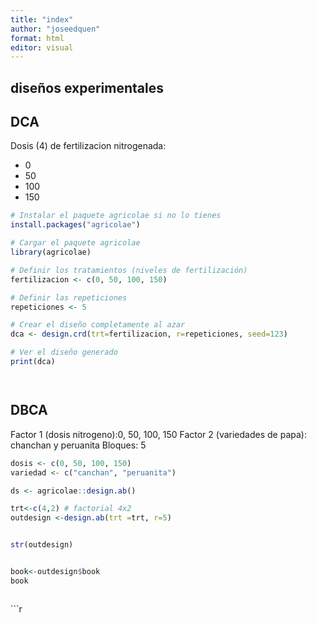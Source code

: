 ```yaml
---
title: "index"
author: "joseedquen"
format: html
editor: visual
---
```


## diseños experimentales

## DCA

Dosis (4) de fertilizacion nitrogenada:

- 0
- 50
- 100
- 150

```r

# Instalar el paquete agricolae si no lo tienes
install.packages("agricolae")

# Cargar el paquete agricolae
library(agricolae)

# Definir los tratamientos (niveles de fertilización)
fertilizacion <- c(0, 50, 100, 150)

# Definir las repeticiones
repeticiones <- 5

# Crear el diseño completamente al azar
dca <- design.crd(trt=fertilizacion, r=repeticiones, seed=123)

# Ver el diseño generado
print(dca)




```

## DBCA

Factor 1 (dosis nitrogeno):0, 50, 100, 150
Factor 2 (variedades de papa): chanchan y peruanita
Bloques: 5



```r

dosis <- c(0, 50, 100, 150)
variedad <- c("canchan", "peruanita")

ds <- agricolae::design.ab()

trt<-c(4,2) # factorial 4x2
outdesign <-design.ab(trt =trt, r=5)


str(outdesign)


book<-outdesign$book
book



```
```r







